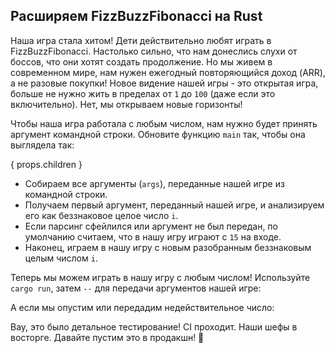 
## Расширяем FizzBuzzFibonacci на Rust

Наша игра стала хитом! Дети действительно любят играть в FizzBuzzFibonacci.
Настолько сильно, что нам донеслись слухи от боссов, что они хотят создать продолжение.
Но мы живем в современном мире, нам нужен ежегодный повторяющийся доход (ARR), а не разовые покупки!
Новое видение нашей игры - это открытая игра, больше не нужно жить в пределах от `1` до `100` (даже если это включительно).
Нет, мы открываем новые горизонты!

<FizzBuzzFibonacciOpenRules />

Чтобы наша игра работала с любым числом, нам нужно будет принять аргумент командной строки.
Обновите функцию `main` так, чтобы она выглядела так:

{ props.children }

- Собираем все аргументы (`args`), переданные нашей игре из командной строки.
- Получаем первый аргумент, переданный нашей игре, и анализируем его как беззнаковое целое число `i`.
- Если парсинг сфейлился или аргумент не был передан, по умолчанию считаем, что в нашу игру играют с `15` на входе.
- Наконец, играем в нашу игру с новым разобранным беззнаковым целым числом `i`.

Теперь мы можем играть в нашу игру с любым числом!
Используйте `cargo run`, затем `--` для передачи аргументов нашей игре:

<FizzBuzzFibonacciOpenRustOutput />

А если мы опустим или передадим недействительное число:

<FizzBuzzFibonacciOpenRustOutputDefault />

Вау, это было детальное тестирование! CI проходит. Наши шефы в восторге.
Давайте пустим это в продакшн! 🚀